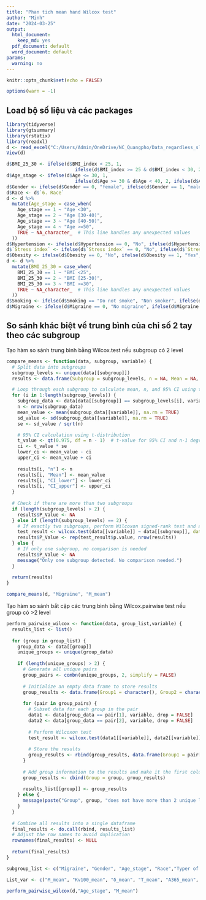 ---
title: "Phan tich mean hand Wilcox test"
author: "Minh"
date: "2024-03-25"
output:
  html_document:
    keep_md: yes
  pdf_document: default
  word_document: default
params:
  warning: no
---

```{r setup, include=FALSE}
knitr::opts_chunk$set(echo = FALSE)
```
```{r}
options(warn = -1)
```

## Load bộ số liệu và các packages

```{r}
library(tidyverse)
library(gtsummary)
library(rstatix)
library(readxl)
d <- read_excel("C:/Users/Admin/OneDrive/NC_Quangpho/Data_regardless_sleep_18_03.xlsx")
View(d)

d$BMI_25_30 <- ifelse(d$BMI_index < 25, 1, 
                         ifelse(d$BMI_index >= 25 & d$BMI_index < 30, 2, 3))
d$Age_stage <- ifelse(d$Age <= 30, 1, 
                         ifelse(d$Age >= 30 & d$Age < 40, 2, ifelse(d$Age >= 40 & d$Age < 50, 3,4)))
d$Gender <- ifelse(d$Gender == 0, "female", ifelse(d$Gender == 1, "male", NA))
d$Race <- d$`6. Race`
d <- d %>%
  mutate(Age_stage = case_when(
    Age_stage == 1 ~ "Age <30",
    Age_stage == 2 ~ "Age [30-40)",
    Age_stage == 3 ~ "Age [40-50)",
    Age_stage == 4 ~ "Age >=50",
    TRUE ~ NA_character_  # This line handles any unexpected values
  ))
d$Hypertension <- ifelse(d$Hypertension == 0, "No", ifelse(d$Hypertension == 1, "Yes", NA))
d$`Stress index` <- ifelse(d$`Stress index` == 0, "No", ifelse(d$`Stress index` == 1, "Yes", NA))
d$Obesity <- ifelse(d$Obesity == 0, "No", ifelse(d$Obesity == 1, "Yes", NA))
d <- d %>%
  mutate(BMI_25_30 = case_when(
    BMI_25_30 == 1 ~ "BMI <25",
    BMI_25_30 == 2 ~ "BMI [25-30)",
    BMI_25_30 == 3 ~ "BMI >=30",
    TRUE ~ NA_character_  # This line handles any unexpected values
  ))
d$Smoking <- ifelse(d$Smoking == "Do not smoke", "Non smoker", ifelse(d$Smoking == "Cigarettes, pipe tobacco...", "Smoker", NA))
d$Migraine <- ifelse(d$Migraine == 0, "No migraine", ifelse(d$Migraine == 1, "Migraine", NA))
```

## So sánh khác biệt về trung bình của chỉ số 2 tay theo các subgroup




Tạo hàm so sánh trung bình bằng Wilcox.test nếu subgroup có 2 level
```{r}
compare_means <- function(data, subgroup, variable) {
  # Split data into subgroups
  subgroup_levels <- unique(data[[subgroup]])
  results <- data.frame(Subgroup = subgroup_levels, n = NA, Mean = NA, CI_lower = NA, CI_upper = NA)

  # Loop through each subgroup to calculate mean, n, and 95% CI using t-distribution
  for (i in 1:length(subgroup_levels)) {
    subgroup_data <- data[data[[subgroup]] == subgroup_levels[i], variable, drop = FALSE]
    n <- nrow(subgroup_data)
    mean_value <- mean(subgroup_data[[variable]], na.rm = TRUE)
    sd_value <- sd(subgroup_data[[variable]], na.rm = TRUE)
    se <- sd_value / sqrt(n)

    # 95% CI calculation using t-distribution
    t_value <- qt(0.975, df = n - 1)  # t-value for 95% CI and n-1 degrees of freedom
    ci <- t_value * se
    lower_ci <- mean_value - ci
    upper_ci <- mean_value + ci
    
    results[i, "n"] <- n
    results[i, "Mean"] <- mean_value
    results[i, "CI_lower"] <- lower_ci
    results[i, "CI_upper"] <- upper_ci
  }
  
  # Check if there are more than two subgroups
  if (length(subgroup_levels) > 2) {
    results$P_Value <- NA
  } else if (length(subgroup_levels) == 2) {
    # If exactly two subgroups, perform Wilcoxon signed-rank test and add p-values to the results
    test_result <- wilcox.test(data[[variable]] ~ data[[subgroup]], data = data)
    results$P_Value <- rep(test_result$p.value, nrow(results))
  } else {
    # If only one subgroup, no comparison is needed
    results$P_Value <- NA
    message("Only one subgroup detected. No comparison needed.")
  }
  
  return(results)
}

```

```{r}
compare_means(d, "Migraine", "M_mean")
```


Tạo hàm so sánh bắt cặp các trung bình bằng Wilcox.pairwise test nếu group có >2 level

```{r}
perform_pairwise_wilcox <- function(data, group_list,variable) {
  results_list <- list()
  
  for (group in group_list) {
    group_data <- data[[group]]
    unique_groups <- unique(group_data)
    
    if (length(unique_groups) > 2) {
      # Generate all unique pairs
      group_pairs <- combn(unique_groups, 2, simplify = FALSE)
      
      # Initialize an empty data frame to store results
      group_results <- data.frame(Group1 = character(), Group2 = character(), P_Value = numeric(), stringsAsFactors = FALSE)
      
      for (pair in group_pairs) {
        # Subset data for each group in the pair
        data1 <- data[group_data == pair[1], variable, drop = FALSE]
        data2 <- data[group_data == pair[2], variable, drop = FALSE]
        
        # Perform Wilcoxon test
        test_result <- wilcox.test(data1[[variable]], data2[[variable]])
        
        # Store the results
        group_results <- rbind(group_results, data.frame(Group1 = pair[1], Group2 = pair[2], P_Value = test_result$p.value, stringsAsFactors = FALSE))
      }
      
      # Add group information to the results and make it the first column
      group_results <- cbind(Group = group, group_results)
      
      results_list[[group]] <- group_results
    } else {
      message(paste("Group", group, "does not have more than 2 unique levels. Skipping."))
    }
  }
  
  # Combine all results into a single dataframe
  final_results <- do.call(rbind, results_list)
  # Adjust the row names to avoid duplication
  rownames(final_results) <- NULL
  
  return(final_results)
}

```




 

```{r}
subgroup_list <- c("Migraine", "Gender", "Age_stage", "Race","Typer of skins", "Stress index", "Smoking", "DASS_21",  "Stress" , "Anxiety", "Hypertension", "BMI_25_30", "Obesity" )
```
```{r}
List_var <- c("M_mean", "Kv100_mean", "δ_mean", "T_mean", "A365_mean", "A460_mean", "Anadn_mean", "POM_mean", "A-E_mean", "A-N_mean", "A-M_mean", "A-R_mean", "A-C_mean", "F-E_mean", "F-N_mean", "F-M_mean", "F-R_mean", "F-C_mean")
```


```{r}
perform_pairwise_wilcox(d,"Age_stage", "M_mean") 
```



